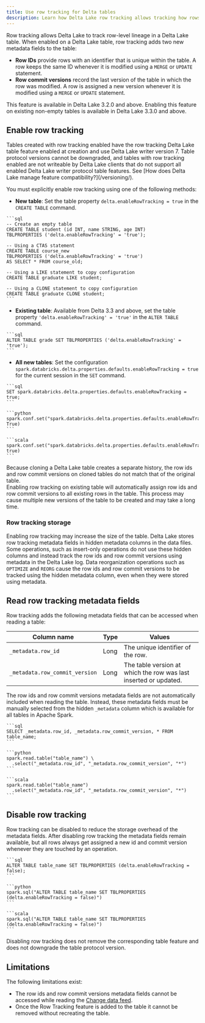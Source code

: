 ```yaml
---
title: Use row tracking for Delta tables
description: Learn how Delta Lake row tracking allows tracking how rows change across table versions.
---
```



Row tracking allows Delta Lake to track row-level lineage in a Delta Lake table. When enabled on a Delta Lake table, row tracking adds two new metadata fields to the table:

- **Row IDs** provide rows with an identifier that is unique within the table. A row keeps the same ID whenever it is modified using a `MERGE` or `UPDATE` statement.
- **Row commit versions** record the last version of the table in which the row was modified. A row is assigned a new version whenever it is modified using a `MERGE` or `UPDATE` statement.

<Aside type="note">
  This feature is available in Delta Lake 3.2.0 and above. Enabling this feature
  on existing non-empty tables is available in Delta Lake 3.3.0 and above.
</Aside>

## Enable row tracking

<Aside type="caution">
  Tables created with row tracking enabled have the row tracking Delta Lake
  table feature enabled at creation and use Delta Lake writer version 7. Table
  protocol versions cannot be downgraded, and tables with row tracking enabled
  are not writeable by Delta Lake clients that do not support all enabled Delta
  Lake writer protocol table features. See [How does Delta Lake manage feature
  compatibility?](/versioning/).
</Aside>

You must explicitly enable row tracking using one of the following methods:

- **New table**: Set the table property `delta.enableRowTracking = true` in the `CREATE TABLE` command.

<Tabs>
  <TabItem label="SQL">

    ```sql
    -- Create an empty table
    CREATE TABLE student (id INT, name STRING, age INT)
    TBLPROPERTIES ('delta.enableRowTracking' = 'true');

    -- Using a CTAS statement
    CREATE TABLE course_new
    TBLPROPERTIES ('delta.enableRowTracking' = 'true')
    AS SELECT * FROM course_old;

    -- Using a LIKE statement to copy configuration
    CREATE TABLE graduate LIKE student;

    -- Using a CLONE statement to copy configuration
    CREATE TABLE graduate CLONE student;
    ```

  </TabItem>
</Tabs>

- **Existing table**: Available from Delta 3.3 and above, set the table property `'delta.enableRowTracking' = 'true'` in the `ALTER TABLE` command.

<Tabs>
  <TabItem label="SQL">

    ```sql
    ALTER TABLE grade SET TBLPROPERTIES ('delta.enableRowTracking' = 'true');
    ```

  </TabItem>
</Tabs>

- **All new tables**: Set the configuration `spark.databricks.delta.properties.defaults.enableRowTracking = true` for the current session in the `SET` command.

<Tabs>
  <TabItem label="SQL">

    ```sql
    SET spark.databricks.delta.properties.defaults.enableRowTracking = true;
    ```

  </TabItem>
  <TabItem label="Python">

    ```python
    spark.conf.set("spark.databricks.delta.properties.defaults.enableRowTracking", True)
    ```

  </TabItem>
  <TabItem label="Scala">

    ```scala
    spark.conf.set("spark.databricks.delta.properties.defaults.enableRowTracking", true)
    ```

  </TabItem>
</Tabs>

<Aside type="caution">
  Because cloning a Delta Lake table creates a separate history, the row ids and
  row commit versions on cloned tables do not match that of the original table.
</Aside>

<Aside type="caution">
  Enabling row tracking on existing table will automatically assign row ids and
  row commit versions to all existing rows in the table. This process may cause
  multiple new versions of the table to be created and may take a long time.
</Aside>

### Row tracking storage

Enabling row tracking may increase the size of the table. Delta Lake stores row tracking metadata fields in hidden metadata columns in the data files. Some operations, such as insert-only operations do not use these hidden columns and instead track the row ids and row commit versions using metadata in the Delta Lake log. Data reorganization operations such as `OPTIMIZE` and `REORG` cause the row ids and row commit versions to be tracked using the hidden metadata column, even when they were stored using metadata.

## Read row tracking metadata fields

Row tracking adds the following metadata fields that can be accessed when reading a table:

| Column name | Type | Values |
| --- | --- | --- |
| `_metadata.row_id` | Long | The unique identifier of the row. |
| `_metadata.row_commit_version` | Long | The table version at which the row was last inserted or updated. |

The row ids and row commit versions metadata fields are not automatically included when reading the table. Instead, these metadata fields must be manually selected from the hidden `_metadata` column which is available for all tables in Apache Spark.

<Tabs>
  <TabItem label="SQL">

    ```sql
    SELECT _metadata.row_id, _metadata.row_commit_version, * FROM table_name;
    ```

  </TabItem>
  <TabItem label="Python">

    ```python
    spark.read.table("table_name") \
      .select("_metadata.row_id", "_metadata.row_commit_version", "*")
    ```

  </TabItem>
  <TabItem label="Scala">

    ```scala
    spark.read.table("table_name")
      .select("_metadata.row_id", "_metadata.row_commit_version", "*")
    ```

  </TabItem>
</Tabs>

## Disable row tracking

Row tracking can be disabled to reduce the storage overhead of the metadata fields. After disabling row tracking the metadata fields remain available, but all rows always get assigned a new id and commit version whenever they are touched by an operation.

<Tabs>
  <TabItem label="SQL">

    ```sql
    ALTER TABLE table_name SET TBLPROPERTIES (delta.enableRowTracking = false);
    ```

  </TabItem>
  <TabItem label="Python">

    ```python
    spark.sql("ALTER TABLE table_name SET TBLPROPERTIES (delta.enableRowTracking = false)")
    ```

  </TabItem>
  <TabItem label="Scala">

    ```scala
    spark.sql("ALTER TABLE table_name SET TBLPROPERTIES (delta.enableRowTracking = false)")
    ```

  </TabItem>
</Tabs>

<Aside type="caution">
  Disabling row tracking does not remove the corresponding table feature and
  does not downgrade the table protocol version.
</Aside>

## Limitations

The following limitations exist:

- The row ids and row commit versions metadata fields cannot be accessed while reading the [Change data feed](/delta-change-data-feed/).
- Once the Row Tracking feature is added to the table it cannot be removed without recreating the table.
